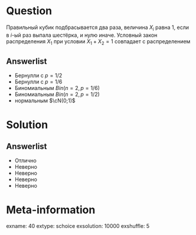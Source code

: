 Question
========
Правильный кубик подбрасывается два раза, величина $X_i$ равна 1, если в $i$-ый раз выпала шестёрка, и нулю иначе. Условный закон распределения $X_1$ при условии $X_1+X_2=1$ совпадает с распределением

Answerlist
----------
*   Бернулли с $p=1/2$ 
*   Бернулли с $p=1/6$ 
*   Биномиальным $Bin(n=2, p=1/6)$ 
*   Биномиальным $Bin(n=2, p=1/2)$ 
*   нормальным $\cN(0;1)$ 

Solution
========

Answerlist
----------
*  Отлично
*  Неверно
*  Неверно
*  Неверно
*  Неверно

Meta-information
================
exname: 40
extype: schoice
exsolution: 10000
exshuffle: 5
